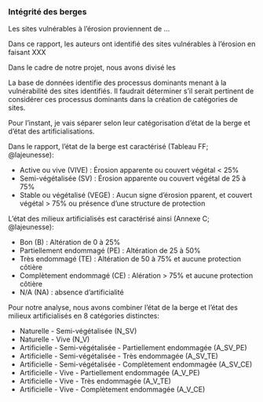 ### Intégrité des berges

Les sites vulnérables à l'érosion proviennent de ...

Dans ce rapport, les auteurs ont identifié des sites vulnérables à l'érosion en faisant XXX

Dans le cadre de notre projet, nous avons divisé les

La base de données identifie des processus dominants menant à la vulnérabilité des sites identifiés. Il faudrait déterminer s'il serait pertinent de considérer ces processus dominants dans la création de catégories de sites.

Pour l'instant, je vais séparer selon leur catégorisation d'état de la berge et d'état des artificialisations.

Dans le rapport, l'état de la berge est caractérisé (Tableau FF; @lajeunesse):

- Active ou vive (VIVE) : Érosion apparente ou couvert végétal < 25%
- Semi-végétalisée (SV) : Érosion apparente ou couvert végétal de 25 à 75%
- Stable ou végétalisé (VEGE) : Aucun signe d'érosion pparent, et couvert végétal > 75% ou présence d'une structure de protection

L'état des milieux artificialisés est caractérisé ainsi (Annexe C; @lajeunesse):

- Bon (B) : Altération de 0 à 25%
- Partiellement endommagé (PE) : Altération de 25 à 50%
- Très endommagé (TE) : Altération de 50 à 75% et aucune protection côtière
- Complètement endommagé (CE) : Alération > 75% et aucune protection côtière
- N/A (NA) : absence d'artificialité

Pour notre analyse, nous avons combiner l'état de la berge et l'état des milieux artificialisés en 8 catégories distinctes:

- Naturelle - Semi-végétalisée (N_SV)
- Naturelle - Vive (N_V)
- Artificielle - Semi-végétalisée - Partiellement endommagée (A_SV_PE)
- Artificielle - Semi-végétalisée - Très endommagée (A_SV_TE)
- Artificielle - Semi-végétalisée - Complètement endommagée (A_SV_CE)
- Artificielle - Vive - Partiellement endommagée (A_V_PE)
- Artificielle - Vive - Très endommagée (A_V_TE)
- Artificielle - Vive - Complètement endommagée (A_V_CE)
